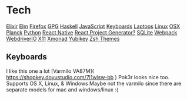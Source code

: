 = Tech =
[[Elixir]]
[[Elm]]
[[Firefox]]
[[GPG]]
[[Haskell]]
[[JavaScript]]
[[Keyboards]]
[[Laptops]]
[[Linux]]
[[OSX]]
[[Planck]]
[[Python]]
[[React Native]]
[[React Project Generator?]]
[[SQLite]]
[[Webpack]]
[[WebdriverIO]]
[[X11]]
[[Xmonad]]
[[Yubikey]]
[[Zsh Themes]]

== Keyboards ==
I like this one a lot [Varmilo VA87M]( https://shopkey.doyustudio.com/7l1wlsw-bb )
Pok3r looks nice too. Supports OS X, Linux, & Windows
Maybe not the varmilo since there are separate models for mac and windows/linux :(
